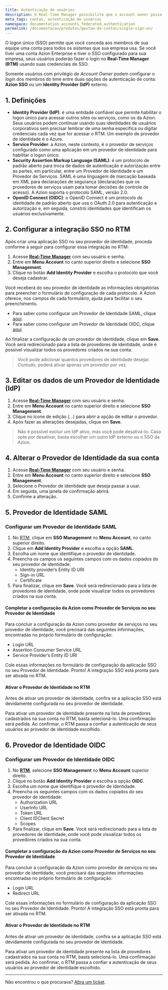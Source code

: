 ```yaml
---
title: Autenticação de usuários
description: O Real-Time Manager possibilita que o account owner possa configurar o login dos seus usuários entre duas opções de autenticação de conta, SSO da Azion ou um Identity Provider externo de sua preferência.
meta_tags: contas, autenticação de usuários
namespace: documentation_accounts_federated_authentication
permalink: /documentacao/produtos/gestao-de-contas/single-sign-on/
---
```


O logon único (SSO) permite que você conceda aos membros de sua equipe uma conta para todos os sistemas que sua empresa usa. Se você tiver uma conta Azion Enterprise e tiver o SSO configurado para sua empresa, seus usuários poderão fazer o login no **Real-Time Manager (RTM)** usando suas credenciais de SSO.

Somente usuários com privilégio de *Account Owner* podem configurar o *login* dos membros do time entre duas opções de autenticação de conta: **Azion SSO** ou um **Identity Provider (IdP)** externo.

## 1. Definições

* **Identity Provider (IdP)**: é uma entidade confiável que permite habilitar o logon único para acessar outros sites ou serviços, como os da Azion. Seus usuários podem continuar usando suas identidades de usuários corporativos sem precisar lembrar de uma senha específica ou digitar credenciais cada vez que for acessar o RTM. Um exemplo de provedor de identidade é o Azure.
* **Service Provider**: a Azion, neste contexto, é o provedor de serviços configurado como uma aplicação em um provedor de identidade para habilitar o logon único.
* **Security Assertion Markup Language (SAML)**: é um protocolo de padrão aberto para troca de dados de autenticação e autorização entre as partes, em particular, entre um Provedor de Identidade e um Provedor de Serviços. SAML é uma linguagem de marcação baseada em XML para declarações de segurança (declarações que os provedores de serviços usam para tomar decisões de controle de acesso). A Azion suporta o protocolo SAML, versão 2.0.
* **OpenID Connect (OIDC)**: o OpenID Connect é um protocolo de identidade de padrão aberto que usa o OAuth 2.0 para autenticação e autorização e, em seguida, constrói identidades que identificam os usuários exclusivamente.

## 2. Configurar a integração SSO no RTM

Após criar uma aplicação SSO no seu provedor de identidade, proceda conforme a seguir para configurar essa integração no RTM:

1. Acesse **[Real-Time Manager](https://manager.azion.com/)** com seu usuário e senha.
2. Entre em **Menu Account** no canto superior direito e selecione **SSO Management**.
3. Clique no botão **Add Identity Provider** e escolha o protocolo que você deseja cadastrar.

Você receberá do seu provedor de identidade as informações obrigatórias para preencher o formulário de configuração de cada protocolo. A Azion oferece, nos campos de cada formulário, ajuda para facilitar o seu preenchimento.

* Para saber como configurar um Provedor de Identidade SAML, clique [aqui](https://docs.github.com/pt/github-ae@latest/admin/identity-and-access-management/managing-iam-for-your-enterprise/configuring-saml-single-sign-on-for-your-enterprise).
* Para saber como configurar um Provedor de Identidade OIDC, clique [aqui](https://docs.github.com/pt/actions/deployment/security-hardening-your-deployments/configuring-openid-connect-in-cloud-providers).

Ao finalizar a configuração de um provedor de identidade, clique em **Save**. Você será redirecionado para a lista de provedores de identidade, onde é possível visualizar todos os provedores criados na sua conta.

> Você pode adicionar quantos provedores de identidade desejar. Contudo, poderá ativar apenas um provedor por vez.

## 3. Editar os dados de um Provedor de Identidade (IdP)

1. Acesse **[Real-Time Manager](https://manager.azion.com/)** com seu usuário e senha.
2. Entre em **Menu Account** no canto superior direito e selecione **SSO Management**.
3. Clique no ícone de edição (...) para abrir a opção de editar o provedor.
4. Após fazer as alterações desejadas, clique em **Save**.

> Não é possível excluir um IdP ativo, mas você pode desativá-lo. Caso opte por desativar, basta escolher um outro IdP externo ou o SSO da Azion.

## 4. Alterar o Provedor de Identidade da sua conta

1. Acesse **[Real-Time Manager](https://manager.azion.com/)** com seu usuário e senha.
2. Entre em **Menu Account** no canto superior direito e selecione **SSO Management**.
3. Selecione o Provedor de identidade que deseja passar a usar.
4. Em seguida, uma janela de confirmação abrirá.
5. Confirme a alteração.

## 5. Provedor de Identidade SAML

### Configurar um Provedor de Identidade SAML

1. No [RTM](https://manager.azion.com/), clique em **SSO Management** no **Menu Account**, no canto superior direito.
2. Clique em **Add Identity Provider** e escolha a opção **SAML**.
3. Escolha um nome que identifique o provedor de identidade.
4. Preencha os campos os seguintes campos com os dados copiados do seu provedor de identidade:
   * Identity provider’s Entity ID URI
   * Sign-in URL
   * Certificate
5. Para finalizar, clique em **Save**. Você será redirecionado para a lista de provedores de identidade, onde pode visualizar todos os provedores criados na sua conta.

#### Completar a configuração da Azion como Provedor de Serviços no seu Provedor de Identidade

Para concluir a configuração da Azion como provedor de serviços no seu provedor de identidade, você precisará das seguintes informações, encontradas no próprio formulário de configuração:

* Login URL
* Assertion Consumer Service URL
* Service Provider’s Entity ID URI

Cole essas informações no formulário de configuração da aplicação SSO no seu Provedor de Identidade. Pronto! A integração SSO está pronta para ser ativada no RTM.

#### Ativar o Provedor de Identidade no RTM

Antes de ativar um provedor de identidade, confira se a aplicação SSO está devidamente configurada no seu provedor de identidade.

Para ativar um provedor de identidade presente na lista de provedores cadastrados na sua conta no RTM, basta selecioná-lo. Uma confirmação será pedida. Ao confirmar, o RTM passa a confiar a autenticação de seus usuários ao provedor de identidade escolhido.

## 6. Provedor de Identidade OIDC 

### Configurar um Provedor de Identidade OIDC

1. No **[RTM](https://manager.azion.com/)**, selecione **SSO Management** no **Menu Account** superior direito.
2. Clique no botão **Add Identity Provider** e escolha a opção **OIDC**.
3. Escolha um nome que identifique o provedor de identidade.
4. Preencha os seguintes campos com os dados copiados do seu provedor de identidade:
   * Authorization URL
   * UserInfo URL
   * Token URL
   * Client IDClient Secret
   * Scopes
5. Para finalizar, clique em **Save**. Você será redirecionado para a lista de provedores de identidade, onde você pode visualizar todos os provedores criados na sua conta.

#### Completar a configuração da Azion como Provedor de Serviços no seu Provedor de Identidade

Para concluir a configuração da Azion como provedor de serviços no seu provedor de identidade, você precisará das seguintes informações encontradas no próprio formulário de configuração:

* Login URL
* Redirect URL

Cole essas informações no formulário de configuração da aplicação SSO no seu Provedor de Identidade. Pronto! A integração SSO está pronta para ser ativada no RTM.

#### Ativar o Provedor de Identidade no RTM

Antes de ativar um provedor de identidade, confira se a aplicação SSO está devidamente configurada no seu provedor de identidade.

Para ativar um provedor de identidade presente na lista de provedores cadastrados na sua conta no RTM, basta selecioná-lo. Uma confirmação será pedida. Ao confirmar, o RTM passa a confiar a autenticação de seus usuários ao provedor de identidade escolhido.

---

Não encontrou o que procurava? [Abra um ticket](https://tickets.azion.com/pt-BR/support/login/).
